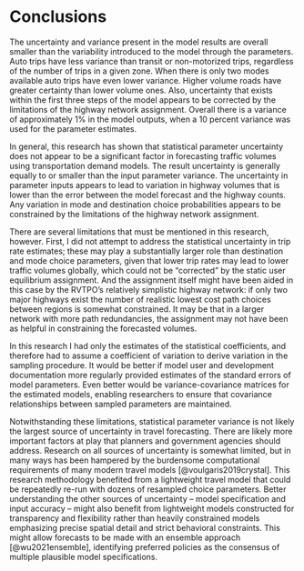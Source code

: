 # Conclusions {#sec-conclusions}

The uncertainty and variance present in the model results are overall
smaller than the variability introduced to the model through the
parameters. Auto trips have less variance than transit or non-motorized
trips, regardless of the number of trips in a given zone. When there is
only two modes available auto trips have even lower variance. Higher
volume roads have greater certainty than lower volume ones. Also,
uncertainty that exists within the first three steps of the model
appears to be corrected by the limitations of the highway network
assignment. Overall there is a variance of approximately 1% in the model
outputs, when a 10 percent variance was used for the parameter
estimates.

In general, this research has shown that statistical parameter
uncertainty does not appear to be a significant factor in forecasting
traffic volumes using transportation demand models. The result
uncertainty is generally equally to or smaller than the input parameter
variance. The uncertainty in parameter inputs appears to lead to
variation in highway volumes that is lower than the error between the
model forecast and the highway counts. Any variation in mode and
destination choice probabilities appears to be constrained by the
limitations of the highway network assignment.

There are several limitations that must be mentioned in this research,
however. First, I did not attempt to address the statistical uncertainty
in trip rate estimates; these may play a substantially larger role than
destination and mode choice parameters, given that lower trip rates may
lead to lower traffic volumes globally, which could not be "corrected"
by the static user equilibrium assignment. And the assignment itself
might have been aided in this case by the RVTPO's relatively simplistic
highway network: if only two major highways exist the number of
realistic lowest cost path choices between regions is somewhat
constrained. It may be that in a larger network with more path
redundancies, the assignment may not have been as helpful in
constraining the forecasted volumes.

In this research I had only the estimates of the statistical
coefficients, and therefore had to assume a coefficient of variation to
derive variation in the sampling procedure. It would be better if model
user and development documentation more regularly provided estimates of
the standard errors of model parameters. Even better would be
variance-covariance matrices for the estimated models, enabling
researchers to ensure that covariance relationships between sampled
parameters are maintained.

Notwithstanding these limitations, statistical parameter variance is not
likely the largest source of uncertainty in travel forecasting. There
are likely more important factors at play that planners and government
agencies should address. Research on all sources of uncertainty is
somewhat limited, but in many ways has been hampered by the burdensome
computational requirements of many modern travel models
[@voulgaris2019crystal]. This research methodology benefited from a
lightweight travel model that could be repeatedly re-run with dozens of
resampled choice parameters. Better understanding the other sources of
uncertainty -- model specification and input accuracy -- might also
benefit from lightweight models constructed for transparency and
flexibility rather than heavily constrained models emphasizing precise
spatial detail and strict behavioral constraints. This might allow
forecasts to be made with an ensemble approach [@wu2021ensemble],
identifying preferred policies as the consensus of multiple plausible
model specifications.

